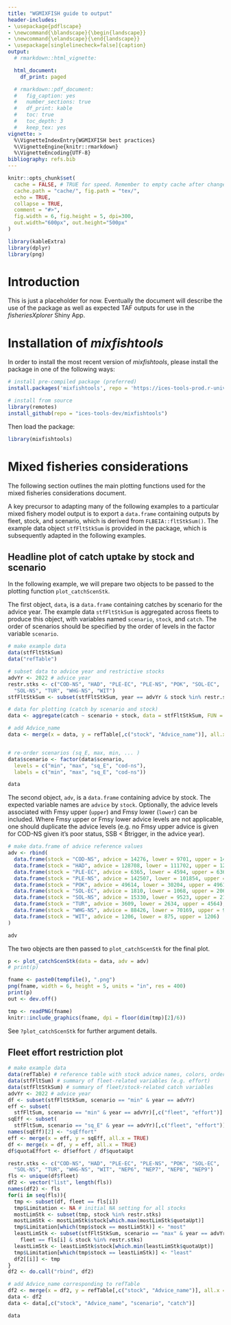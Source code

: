```yaml
---
title: "WGMIXFISH guide to output"
header-includes:
- \usepackage{pdflscape}
- \newcommand{\blandscape}{\begin{landscape}}
- \newcommand{\elandscape}{\end{landscape}}
- \usepackage[singlelinecheck=false]{caption}
output:
  # rmarkdown::html_vignette:

  html_document:
    df_print: paged

  # rmarkdown::pdf_document:
  #   fig_caption: yes
  #   number_sections: true
  #   df_print: kable
  #   toc: true
  #   toc_depth: 3
  #   keep_tex: yes
vignette: >
  %\VignetteIndexEntry{WGMIXFISH best practices}
  %\VignetteEngine{knitr::rmarkdown}
  %\VignetteEncoding{UTF-8}
bibliography: refs.bib
---
```


```r
knitr::opts_chunk$set(
  cache = FALSE, # TRUE for speed. Remember to empty cache after changes to cached R code sections
  cache.path = "cache/", fig.path = "tex/",
  echo = TRUE, 
  collapse = TRUE,
  comment = "#>",
  fig.width = 6, fig.height = 5, dpi=300, 
  out.width="600px", out.height="500px"
)

library(kableExtra)
library(dplyr)
library(png)
```

# Introduction

This is just a placeholder for now. Eventually the document will describe the use of the package as well as expected TAF outputs for use in the *fisheriesXplorer* Shiny App.

# Installation of *mixfishtools*

In order to install the most recent version of *mixfishtools*, please install the package in one of the following ways:

```r
# install pre-compiled package (preferred)
install.packages('mixfishtools', repo = 'https://ices-tools-prod.r-universe.dev')

# install from source
library(remotes)
install_github(repo = "ices-tools-dev/mixfishtools")
```

Then load the package:

```r
library(mixfishtools)
```

# Mixed fisheries considerations

The following section outlines the main plotting functions used for the mixed fisheries considerations document.

A key precursor to adapting many of the following examples to a particular mixed fishery model output is to export a `data.frame` containing outputs by fleet, stock, and scenario, which is derived from `FLBEIA::fltStkSum()`. The example data object `stfFltStkSum` is provided in the package, which is subsequently adapted in the following examples.

## Headline plot of catch uptake by stock and scenario

In the following example, we will prepare two objects to be passed to the plotting function `plot_catchScenStk`. 

The first object, `data`, is a `data.frame` containing catches by scenario for the advice year. The example data `stfFltStkSum` is aggregated across fleets to produce this object, with variables named `scenario`, `stock`, and `catch`. The order of scenarios should be specified by the order of levels in the factor variable `scenario`. 


```r
# make example data
data(stfFltStkSum)
data("refTable")

# subset data to advice year and restrictive stocks
advYr <- 2022 # advice year
restr.stks <- c("COD-NS", "HAD", "PLE-EC", "PLE-NS", "POK", "SOL-EC",
  "SOL-NS", "TUR", "WHG-NS", "WIT")
stfFltStkSum <- subset(stfFltStkSum, year == advYr & stock %in% restr.stks)

# data for plotting (catch by scenario and stock)
data <- aggregate(catch ~ scenario + stock, data = stfFltStkSum, FUN = sum)

# add Advice_name
data <- merge(x = data, y = refTable[,c("stock", "Advice_name")], all.x = TRUE)


# re-order scenarios (sq_E, max, min, ... )
data$scenario <- factor(data$scenario,
  levels = c("min", "max", "sq_E", "cod-ns"),
  labels = c("min", "max", "sq_E", "cod-ns"))

data
```





The second object, `adv`, is a `data.frame` containing advice by stock. The expected variable names are `advice` by `stock`. Optionally, the advice levels associated with Fmsy upper (`upper`) and Fmsy lower (`lower`) can be included. Where Fmsy upper or Fmsy lower advice levels are not applicable, one should duplicate the advice levels (e.g. no Fmsy upper advice is given for COD-NS given it's poor status, SSB < Btrigger, in the advice year).

```r
# make data.frame of advice reference values 
adv <- rbind(
  data.frame(stock = "COD-NS", advice = 14276, lower = 9701, upper = 14276),
  data.frame(stock = "HAD", advice = 128708, lower = 111702, upper = 128708),
  data.frame(stock = "PLE-EC", advice = 6365, lower = 4594, upper = 6365),
  data.frame(stock = "PLE-NS", advice = 142507, lower = 101854, upper = 195622),
  data.frame(stock = "POK", advice = 49614, lower = 30204, upper = 49614),
  data.frame(stock = "SOL-EC", advice = 1810, lower = 1068, upper = 2069),
  data.frame(stock = "SOL-NS", advice = 15330, lower = 9523, upper = 21805),
  data.frame(stock = "TUR", advice = 3609, lower = 2634, upper = 4564),
  data.frame(stock = "WHG-NS", advice = 88426, lower = 70169, upper = 91703),
  data.frame(stock = "WIT", advice = 1206, lower = 875, upper = 1206)
)

adv
```


The two objects are then passed to `plot_catchScenStk` for the final plot.

```r
p <- plot_catchScenStk(data = data, adv = adv)
# print(p)

fname <- paste0(tempfile(), ".png")
png(fname, width = 6, height = 5, units = "in", res = 400)
print(p)
out <- dev.off()

tmp <- readPNG(fname)
knitr::include_graphics(fname, dpi = floor(dim(tmp)[2]/6))


```



See `?plot_catchScenStk` for further argument details.



## Fleet effort restriction plot


```r
# make example data
data(refTable) # reference table with stock advice names, colors, order, etc.
data(stfFltSum) # summary of fleet-related variables (e.g. effort)
data(stfFltStkSum) # summary of fleet/stock-related catch variables
advYr <- 2022 # advice year
df <- subset(stfFltStkSum, scenario == "min" & year == advYr)
eff <- subset(
  stfFltSum, scenario == "min" & year == advYr)[,c("fleet", "effort")]
sqEff <- subset(
  stfFltSum, scenario == "sq_E" & year == advYr)[,c("fleet", "effort")]
names(sqEff)[2] <- "sqEffort"
eff <- merge(x = eff, y = sqEff, all.x = TRUE)
df <- merge(x = df, y = eff, all.x = TRUE)
df$quotaEffort <- df$effort / df$quotaUpt

restr.stks <- c("COD-NS", "HAD", "PLE-EC", "PLE-NS", "POK", "SOL-EC",
  "SOL-NS", "TUR", "WHG-NS", "WIT", "NEP6", "NEP7", "NEP8", "NEP9")
fls <- unique(df$fleet)
df2 <- vector("list", length(fls))
names(df2) <- fls
for(i in seq(fls)){
  tmp <- subset(df, fleet == fls[i])
  tmp$Limitation <- NA # initial NA setting for all stocks
  mostLimStk <- subset(tmp, stock %in% restr.stks)
  mostLimStk <- mostLimStk$stock[which.max(mostLimStk$quotaUpt)]
  tmp$Limitation[which(tmp$stock == mostLimStk)] <- "most"
  leastLimStk <- subset(stfFltStkSum, scenario == "max" & year == advYr &
    fleet == fls[i] & stock %in% restr.stks)
  leastLimStk <- leastLimStk$stock[which.min(leastLimStk$quotaUpt)]
  tmp$Limitation[which(tmp$stock == leastLimStk)] <- "least"
  df2[[i]] <- tmp
}
df2 <- do.call("rbind", df2)

# add Advice_name corresponding to refTable
df2 <- merge(x = df2, y = refTable[,c("stock", "Advice_name")], all.x = TRUE)
data <- df2
data <- data[,c("stock", "Advice_name", "scenario", "catch")]
```

```r
data
```
